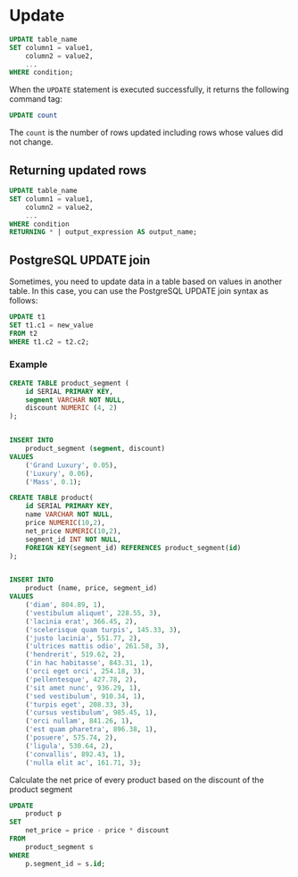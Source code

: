 # Update

```sql
UPDATE table_name
SET column1 = value1,
    column2 = value2,
    ...
WHERE condition;
```

When the `UPDATE` statement is executed successfully, it returns the following command tag:

```sql
UPDATE count
```

The `count` is the number of rows updated including rows whose values did not change.


## Returning updated rows

```sql
UPDATE table_name
SET column1 = value1,
    column2 = value2,
    ...
WHERE condition
RETURNING * | output_expression AS output_name;
```


## PostgreSQL UPDATE join

Sometimes, you need to update data in a table based on values in another table. In this case, you can use the PostgreSQL UPDATE join syntax as follows:

```sql
UPDATE t1
SET t1.c1 = new_value
FROM t2
WHERE t1.c2 = t2.c2;
```

### Example

```sql
CREATE TABLE product_segment (
    id SERIAL PRIMARY KEY,
    segment VARCHAR NOT NULL,
    discount NUMERIC (4, 2)
);


INSERT INTO 
    product_segment (segment, discount)
VALUES
    ('Grand Luxury', 0.05),
    ('Luxury', 0.06),
    ('Mass', 0.1);
```

```sql
CREATE TABLE product(
    id SERIAL PRIMARY KEY,
    name VARCHAR NOT NULL,
    price NUMERIC(10,2),
    net_price NUMERIC(10,2),
    segment_id INT NOT NULL,
    FOREIGN KEY(segment_id) REFERENCES product_segment(id)
);


INSERT INTO 
    product (name, price, segment_id) 
VALUES 
    ('diam', 804.89, 1),
    ('vestibulum aliquet', 228.55, 3),
    ('lacinia erat', 366.45, 2),
    ('scelerisque quam turpis', 145.33, 3),
    ('justo lacinia', 551.77, 2),
    ('ultrices mattis odio', 261.58, 3),
    ('hendrerit', 519.62, 2),
    ('in hac habitasse', 843.31, 1),
    ('orci eget orci', 254.18, 3),
    ('pellentesque', 427.78, 2),
    ('sit amet nunc', 936.29, 1),
    ('sed vestibulum', 910.34, 1),
    ('turpis eget', 208.33, 3),
    ('cursus vestibulum', 985.45, 1),
    ('orci nullam', 841.26, 1),
    ('est quam pharetra', 896.38, 1),
    ('posuere', 575.74, 2),
    ('ligula', 530.64, 2),
    ('convallis', 892.43, 1),
    ('nulla elit ac', 161.71, 3);
```

Calculate the net price of every product based on the discount of the product segment

```sql
UPDATE 
    product p
SET 
    net_price = price - price * discount
FROM 
    product_segment s
WHERE 
    p.segment_id = s.id;
```
